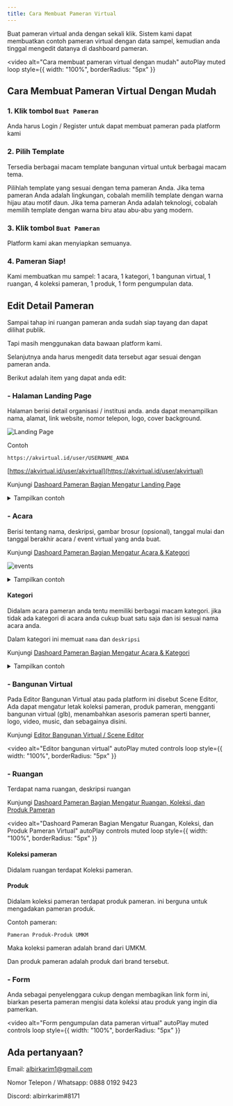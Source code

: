 ```yaml
---
title: Cara Membuat Pameran Virtual
---
```



Buat pameran virtual anda dengan sekali klik. Sistem kami dapat membuatkan contoh pameran virtual dengan data sampel, kemudian anda tinggal mengedit datanya di dashboard pameran.

<video
  alt="Cara membuat pameran virtual dengan mudah"
  autoPlay
  muted
  loop
  style={{ width: "100%", borderRadius: "5px" }}
>
  <source src={VideoCreate} />
</video>

## Cara Membuat Pameran Virtual Dengan Mudah

### 1. Klik tombol `Buat Pameran`

Anda harus Login / Register untuk dapat membuat pameran pada platform kami

### 2. Pilih Template

Tersedia berbagai macam template bangunan virtual untuk berbagai macam tema.

Pilihlah template yang sesuai dengan tema pameran Anda. Jika tema pameran Anda adalah lingkungan, cobalah memilih template dengan warna hijau atau motif daun. Jika tema pameran Anda adalah teknologi, cobalah memilih template dengan warna biru atau abu-abu yang modern.

### 3. Klik tombol `Buat Pameran`

Platform kami akan menyiapkan semuanya.

### 4. Pameran Siap!

Kami membuatkan mu sampel: 1 acara, 1 kategori, 1 bangunan virtual, 1 ruangan, 4 koleksi pameran, 1 produk, 1 form pengumpulan data.

## Edit Detail Pameran

Sampai tahap ini ruangan pameran anda sudah siap tayang dan dapat dilihat publik.

Tapi masih menggunakan data bawaan platform kami.

Selanjutnya anda harus mengedit data tersebut agar sesuai dengan pameran anda.

Berikut adalah item yang dapat anda edit:

### - Halaman Landing Page

Halaman berisi detail organisasi / institusi anda. anda dapat menampilkan nama, alamat, link website, nomor telepon, logo, cover background.

![Landing Page](./assets/landing_page.png)

Contoh

`https://akvirtual.id/user/USERNAME_ANDA`

[https://akvirtual.id/user/akvirtual](https://akvirtual.id/user/akvirtual)

Kunjungi [Dashoard Pameran Bagian Mengatur Landing Page](https://akvirtual.id/user/dashboard/account)

<details>
  <summary>Tampilkan contoh</summary>

| Atribut | Isi                                     |
| ------- | --------------------------------------- |
| Nama    | Kebun Binatang X                        |
| Alamat  | Jln. X No 7                             |
| Website | https://www.instagram.com/akvirtual.id/ |

</details>

### - Acara

Berisi tentang nama, deskripsi, gambar brosur (opsional), tanggal mulai dan tanggal berakhir acara / event virtual yang anda buat.

Kunjungi [Dashoard Pameran Bagian Mengatur Acara & Kategori](https://akvirtual.id/user/dashboard/events)

![events](./assets/events.png)

<details>
  <summary>Tampilkan contoh</summary>

| Attribut         | Isi                                                                                                                                                                                                                                                                                  |
| ---------------- | ------------------------------------------------------------------------------------------------------------------------------------------------------------------------------------------------------------------------------------------------------------------------------------ |
| nama             | Pameran Kebun Binatang X 2023                                                                                                                                                                                                                                                        |
| deskripsi        | Pameran Kebun Binatang X 2023 adalah acara yang tidak boleh dilewatkan bagi para pecinta hewan dan alam! Diadakan di sebuah kompleks yang luas dan indah, pameran ini akan menampilkan ribuan spesies hewan dari seluruh dunia, dari yang paling langka hingga yang paling terkenal. |
| tanggal mulai    | 1 januari 2023                                                                                                                                                                                                                                                                       |
| tanggal berakhir | 30 januari 2023                                                                                                                                                                                                                                                                      |

</details>

#### Kategori

Didalam acara pameran anda tentu memiliki berbagai macam kategori. jika tidak ada kategori di acara anda cukup buat satu saja dan isi sesuai nama acara anda.

Dalam kategori ini memuat `nama` dan `deskripsi`

Kunjungi [Dashoard Pameran Bagian Mengatur Acara & Kategori](https://akvirtual.id/user/dashboard/events)

<details>
  <summary>Tampilkan contoh</summary>

1. Satwa endemik: kategori ini mencakup satwa-satwa yang hanya bisa ditemukan di wilayah tertentu, seperti orangutan Sumatera atau komodo.

2. Satwa langka: kategori ini mencakup satwa-satwa yang sangat langka dan terancam punah, seperti badak hitam atau harimau Siberia.

3. Satwa buas: kategori ini mencakup satwa-satwa buas yang dapat menjadi predator di alam liar, seperti singa atau cheetah.

4. Satwa domestik: kategori ini mencakup hewan-hewan yang umumnya dipelihara oleh manusia, seperti kuda atau sapi.

5. Satwa air: kategori ini mencakup satwa-satwa yang hidup di air, seperti hiu atau ikan paus.

</details>

### - Bangunan Virtual

Pada Editor Bangunan Virtual atau pada platform ini disebut Scene Editor, Ada dapat mengatur letak koleksi pameran, produk pameran, mengganti bangunan virtual (glb), menambahkan asesoris pameran sperti banner, logo, video, music, dan sebagainya disini.

Kunjungi [Editor Bangunan Virtual / Scene Editor](https://akvirtual.id/spoke)

<video
  alt="Editor bangunan virtual"
  autoPlay
  muted
  controls
  loop
  style={{ width: "100%", borderRadius: "5px" }}
>
  <source src={VideoSceneEditor} />
</video>

### - Ruangan

Terdapat nama ruangan, deskripsi ruangan

Kunjungi [Dashoard Pameran Bagian Mengatur Ruangan, Koleksi, dan Produk Pameran](https://akvirtual.id/user/dashboard/rooms)

<video
  alt="Dashoard Pameran Bagian Mengatur Ruangan, Koleksi, dan Produk Pameran Virtual"
  autoPlay
  controls
  muted
  loop
  style={{ width: "100%", borderRadius: "5px" }}
>
  <source src={VideoRooms} />
</video>

#### Koleksi pameran

Didalam ruangan terdapat Koleksi pameran.

#### Produk

Didalam koleksi pameran terdapat produk pameran. ini berguna untuk mengadakan pameran produk.

Contoh pameran:

`Pameran Produk-Produk UMKM`

Maka koleksi pameran adalah brand dari UMKM.

Dan produk pameran adalah produk dari brand tersebut.

### - Form

Anda sebagai penyelenggara cukup dengan membagikan link form ini, biarkan peserta pameran mengisi data koleksi atau produk yang ingin dia pamerkan.

<video
  alt="Form pengumpulan data pameran virtual"
  autoPlay
  muted
  controls
  loop
  style={{ width: "100%", borderRadius: "5px" }}
>
  <source src={VideoForms} />
</video>

## Ada pertanyaan?

Email: albirkarim1@gmail.com

Nomor Telepon / Whatsapp: 0888 0192 9423

Discord: albirrkarim#8171
